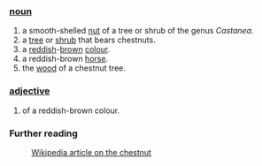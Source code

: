 ===[[noun]]===
#a smooth-shelled [[nut]] of a tree or shrub of the genus ''Castanea''.
#a [[tree]] or [[shrub]] that bears chestnuts.
#a [[red]]dish-[[brown]] [[colour]].
#a reddish-brown [[horse]].
#the [[wood]] of a chestnut tree.
===[[adjective]]===
#of a reddish-brown colour.
===Further reading===
:[[w:chestnut|Wikipedia article on the chestnut]]